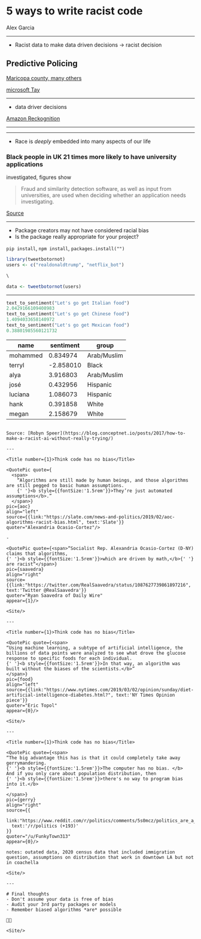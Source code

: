 
# **5** ways to write **racist code**
<Name>Alex Garcia</Name>

<Site/>

---
<Title number={5}>Use racist data</Title>

- Racist data to make data driven decisions -> racist decision

## Predictive Policing

[Maricopa county, many others](https://papers.ssrn.com/sol3/papers.cfm?abstract_id=3333423)

[microsoft Tay](https://www.theverge.com/2016/3/25/11306566/microsoft-racist-tay-ai-twitter-chatbot-apology)

<Site/>

---

<Title number={4}>Don't use diverse data</Title>

- data driver decisions

[Amazon Reckognition](https://medium.com/@Joy.Buolamwini/response-racial-and-gender-bias-in-amazon-rekognition-commercial-ai-system-for-analyzing-faces-a289222eeced)

<Site/>

---

<Title number={4}></Title>

<AmazonFace/>

<Site/>

---

<Title number={3}>Accidentally</Title>

- Race is *deeply* embedded into many aspects of our life

### Black people in UK 21 times more likely to have university applications
investigated, figures show

> Fraud and similarity detection software, as well as input from universities,
are used when deciding whether an application needs investigating.

[Source](https://www.independent.co.uk/news/education/education-news/uk-black-students-university-applications-investigation-more-likely-ucas-figures-nus-labour-a8314496.html)

<Site/>

---

<Title number={2}>Use magic black boxes 🧙🏼‍♂️</Title>

- Package creators may not have considered racial bias
- Is the package really appropriate for your project?


`pip install`, `npm install`, `packages.install("")`

```r
library(tweetbotornot)
users <- c("realdonaldtrump", "netflix_bot")

\

data <- tweetbotornot(users)

```

<Site/>

---

```python
text_to_sentiment("Let's go get Italian food")
2.0429166109408983
text_to_sentiment("Let's go get Chinese food")
1.4094033658140972
text_to_sentiment("Let's go get Mexican food")
0.38801985560121732
```

|name|sentiment|group
|-|-|-
|mohammed|0.834974|Arab/Muslim
|terryl|-2.858010|Black
|alya|3.916803|Arab/Muslim
|josé|0.432956|Hispanic
|luciana|1.086073|Hispanic
|hank|0.391858|White
|megan|2.158679|White
```

Source: [Robyn Speer](https://blog.conceptnet.io/posts/2017/how-to-make-a-racist-ai-without-really-trying/)

---

<Title number={1}>Think code has no bias</Title>

<QuotePic quote={
  <span>
    “Algorithms are still made by human beings, and those algorithms are still pegged to basic human assumptions.
    {' '}<b style={{fontSize:'1.5rem'}}>They’re just automated assumptions</b>.”
  </span>}
pic={aoc}
align="left"
source={{link:"https://slate.com/news-and-politics/2019/02/aoc-algorithms-racist-bias.html", text:'Slate'}}
quoter="Alexandria Ocasio-Cortez"/>

-

<QuotePic quote={<span>“Socialist Rep. Alexandria Ocasio-Cortez (D-NY) claims that algorithms,
{' '}<b style={{fontSize:'1.5rem'}}>which are driven by math,</b>{' '}
are racist“</span>}
pic={saavedra}
align="right"
source={{link:"https://twitter.com/RealSaavedra/status/1087627739861897216", text:'Twitter @RealSaavedra'}}
quoter="Ryan Saavedra of Daily Wire"
appear={1}/>

<Site/>

---

<Title number={1}>Think code has no bias</Title>

<QuotePic quote={<span>
“Using machine learning, a subtype of artificial intelligence, the billions of data points were analyzed to see what drove the glucose response to specific foods for each individual.
{' '}<b style={{fontSize:'1.5rem'}}>In that way, an algorithm was built without the biases of the scientists.</b>”
</span>}
pic={food}
align="left"
source={{link:"https://www.nytimes.com/2019/03/02/opinion/sunday/diet-artificial-intelligence-diabetes.html?", text:'NY Times Opinion piece'}}
quoter="Eric Topol"
appear={0}/>

<Site/>

---

<Title number={1}>Think code has no bias</Title>

<QuotePic quote={<span>
“The big advantage this has is that it could completely take away gerrymandering.
{' '}<b style={{fontSize:'1.5rem'}}>The computer has no bias. </b>
And if you only care about population distribution, then
{' '}<b style={{fontSize:'1.5rem'}}>there's no way to program bias into it.</b>
”
</span>}
pic={gerry}
align="right"
source={{
  link:"https://www.reddit.com/r/politics/comments/5s0mcz/politics_are_a_mess_lets_hand_it_over_to_software/ddbkd71",
  text:'/r/politics (+193)'
}}
quoter="/u/FunkyTown313"
appear={0}/>

notes: outated data, 2020 census data that included immigration question, assumptions on distribution that work in downtown LA but not in coachella

<Site/>

---

# Final thoughts
- Don't assume your data is free of bias
- Audit your 3rd party packages or models
- Remember biased algorithms *are* possible

👋🏼

<Site/>
